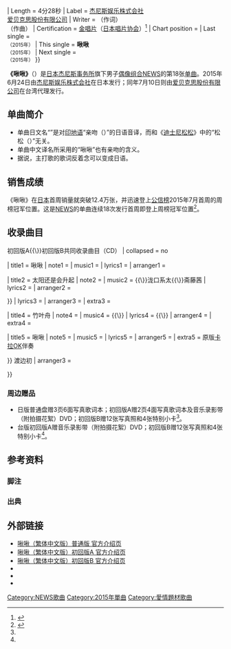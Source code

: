 {{NoteTA
|G1 = JP Show
|G2 = Music
|G3 = Show
}}

{{About|日本男子偶像组合NEWS的单曲}}

{{Infobox Single 
| Name           = 啾啾<br />{{lang|ja|チュムチュム}}
| Artist         = [[NEWS|NEWS]]
| Cover          = Chumu Chumu cover.jpg
| Caption        = 日本地区普通版单曲唱片封面
| Album          = {{Link-ja|四重奏 (NEWS专辑)|QUARTETTO|四重奏}}
| A-side         = 啾啾
| B-side         = {{Plain list|
* 太阳还是会升起<small>（普通版）</small><ref name="Disc">{{cite web |title=啾啾（普通版） |url=https://www.avex.com.tw/artist/artist_disco_songlist.asp?catalogNo=JEJSG23080 |publisher=[[愛貝克思_(台灣)|爱贝克思]] |accessdate=2020-06-08 |archive-date=2020-06-08 |archive-url=https://web.archive.org/web/20200608035459/https://www.avex.com.tw/artist/artist_disco_songlist.asp?catalogNo=JEJSG23080 |dead-url=no }}</ref>
* Sweet Martini<small>（普通版）</small><ref name="Disc" />
* 竹叶舟<small>（普通版）</small><ref name="Disc" />
* 夸大妄想<small>（初回版B）</small><ref name="DiscB">{{cite web |title=啾啾（初回版B） |url=https://www.avex.com.tw/artist/artist_disco_songlist.asp?catalogNo=JEJSG23080%2FB |publisher=[[愛貝克思_(台灣)|爱贝克思]] |accessdate=2020-06-08 |archive-date=2020-06-08 |archive-url=https://web.archive.org/web/20200608035453/https://www.avex.com.tw/artist/artist_disco_songlist.asp?catalogNo=JEJSG23080%2FB |dead-url=no }}</ref>
}}
| Released       = {{Flagicon|JPN}} {{Start date|2015|06|24}}<ref name="Amazon">{{cite web |title=チュムチュム 【通常盤】 シングル |url=https://www.amazon.co.jp/dp/B00XTJL68Y |publisher=[[亚马逊日本|亚马逊]] |accessdate=2020-06-08}}</ref><br />{{Flagicon|TWN}} {{Start date|2015|07|10}}<ref name="Disc" />
| Format         = [[CD|CD]]<small>（初回版A附赠[[DVD|DVD]]）</small>
| Genre          = [[日本流行音乐|日本流行音乐]]{{\}}{{Link-en|搞笑音乐|コミックソング}}
| Length         = 4分28秒
| Label          = {{Flagicon|JPN}} [[傑尼斯娛樂|杰尼斯娱乐株式会社]]<br />{{Flagicon|TWN}} [[愛貝克思_(台灣)|爱贝克思股份有限公司]]
| Writer         = {{lang|en|MOZZA}}（作词）<br />{{lang|en|TAKA3}}（作曲）
| Certification  = [[金唱片|金唱片]]（[[日本唱片协会|日本唱片协会]]）<ref>{{cite web |title=ゴールドディスク認定 |url=https://www.riaj.or.jp/f/data/cert/gd.html |publisher=[[日本唱片协会|日本唱片协会]] |accessdate=2020-06-08 |archive-date=2015-09-24 |archive-url=https://web.archive.org/web/20150924121449/http://www.riaj.or.jp/data/others/gold/201106.html |dead-url=no }}</ref>
| Chart position = {{Plain list|
* [[公信榜|公信榜]]周榜冠军
* 公信榜2015年6月月榜季军
* 公信榜2015年年榜52名
}}
| Last single    = {{Link-ja|辉夜姬 (NEWS单曲)|KAGUYA|辉夜姬}}<br /><small>（2015年）</small>
| This single    = '''啾啾'''<br /><small>（2015年）</small>
| Next single    = {{Link-ja|四剑客 (NEWS单曲)|四銃士 (NEWSの曲)|四剑客}}<br /><small>（2015年）</small>
}}

'''《啾啾》'''{{efn|name=chinese|1=单曲名及单曲B面歌中文译名均参考自中文版代理发行公司[[愛貝克思_(台灣)|爱贝克思股份有限公司]]之官方译名。}}（{{Jpn|kk=チュムチュム|rm=Chumu Chumu}}）是[[日本|日本]][[杰尼斯事务所|杰尼斯事务所]]旗下男子[[偶像_(日本)|偶像]][[男子音乐组合|组合]][[NEWS|NEWS]]的第18张[[单曲|单曲]]。2015年6月24日由[[傑尼斯娛樂|杰尼斯娱乐株式会社]]在日本发行；同年7月10日则由[[愛貝克思_(台灣)|爱贝克思股份有限公司]]在台湾代理发行。

== 单曲简介 ==
* 单曲日文名“{{lang|ja|チュムチュム}}”是对[[印地语|印地语]]“亲吻（{{lang|hi|चुम्मा}}）”的日语音译，而和《[[迪士尼松松|迪士尼松松]]》中的“松松（{{lang|ja|ツムツム}}）”无关。
* 单曲中文译名所采用的“啾啾”也有亲吻的含义。
* 据说，主打歌的歌词反着念可以变成日语{{efn|1=《力量之音（{{lang|ja|チカラウタ}}）》2016年3月13日。}}。

== 销售成绩 ==
《啾啾》在[[日本|日本]]首周销量就突破12.4万张，并迅速登上[[公信榜|公信榜]]2015年7月首周的周榜冠军位置。这是[[NEWS|NEWS]]的单曲连续18次发行首周即登上周榜冠军位置<ref>{{cite web |title=【オリコン】NEWS、新曲「チュムチュム」で18作連続1位 |url=https://www.oricon.co.jp/news/2055133/full/ |publisher=[[Oricon|Oricon News]] |accessdate=2020-06-08 |archive-date=2020-06-08 |archive-url=https://web.archive.org/web/20200608043538/https://www.oricon.co.jp/news/2055133/full/ |dead-url=no }}</ref>。

== 收录曲目 ==
{{Track listing
| headline        = 《啾啾》普通版{{\}}初回版A{{\}}初回版B共同收录曲目（CD）{{efn|name=chinese}}
| collapsed       = no

| title1          = 啾啾
| note1           = {{lang|ja|チュムチュム}}
| music1          = {{lang|en|TAKA3}}
| lyrics1         = {{lang|en|MOZZA}}
| arranger1       = {{Link-ja|CHOKKAKU|CHOKKAKU}}

| title2          = 太阳还是会升起
| note2           = {{lang|ja|日はまた昇る}}
| music2          = {{lang|en|take4}}{{\}}泷口系太{{\}}斋藤茜
| lyrics2         = {{lang|en|einosuke}}
| arranger2       = {{Link-ja|中西亮辅|中西亮輔}}

}}
{{Track listing
| headline        = 《啾啾》普通版单独收录曲目（CD）{{efn|name=chinese}}
| collapsed       = no
| extra_column    = 备注

| title3          = {{lang|en|Sweet Martini}}
| note3           = 
| music3          = {{lang|en|REO}}{{\}}{{Link-ja|SHIKATA|SHIKATA}}
| lyrics3         = {{Link-ja|zopp|zopp}}
| arranger3       = {{Link-ja|h-wonder|h-wonder}}
| extra3          = 

| title4          = 竹叶舟
| note4           = {{lang|ja|ささぶね}}
| music4          = {{lang|en|take4}}{{\}}{{lang|en|Carlos Okabe}}
| lyrics4         = {{lang|en|take4}}{{\}}{{lang|en|Carlos Okabe}}
| arranger4       = {{Link-ja|中西亮辅|中西亮輔}}
| extra4          = 

| title5          = 啾啾
| note5           = {{lang|ja|チュムチュム}}
| music5          = {{lang|en|TAKA3}}
| lyrics5         = 
| arranger5       = {{Link-ja|CHOKKAKU|CHOKKAKU}}
| extra5          = 原版[[卡拉OK|卡拉OK]]伴奏

}}
{{Track listing
| headline        = 《啾啾》初回版B单独收录曲目（CD）{{efn|name=chinese}}
| collapsed       = yes

| title3          = 夸大妄想
| note3           = {{lang|ja|メガロマニア}}
| music3          = 渡边初
| lyrics3         = 吉木总司{{\}}渡边初
| arranger3       = {{Link-ja|铃木雅也|鈴木雅也}}

}}
{{Track listing
| headline        = 《啾啾》初回版A单独收录曲目（DVD）{{efn|name=chinese}}
| collapsed       = yes
| extra_column    = 备注

| title1          = 啾啾
| note1           = {{lang|ja|チュムチュム}}
| extra1          = [[音乐录影带|音乐录影带]]及制作花絮

}}

=== 周边赠品 ===
* 日版普通盘赠3页6面写真歌词本；初回版A赠2页4面写真歌词本及音乐录影带（附拍摄花絮）DVD；初回版B赠12张写真照和4张特别小卡<ref name="Amazon" />。
* 台版初回版A赠音乐录影带（附拍摄花絮）DVD；初回版B赠12张写真照和4张特别小卡<ref name="Disc" />。

== 参考资料 ==
=== 脚注 ===
{{Notelist}}

=== 出典 ===
{{Reflist}}

== 外部链接 ==
* [https://www.avex.com.tw/artist/artist_disco_songlist.asp?catalogNo=JEJSG23080 啾啾（繁体中文版）普通版 官方介绍页]{{Wayback|url=https://www.avex.com.tw/artist/artist_disco_songlist.asp?catalogNo=JEJSG23080 |date=20200608035459 }}{{zh-hant}}
* [https://www.avex.com.tw/artist/artist_disco_songlist.asp?catalogNo=JEJSG23080%2FA 啾啾（繁体中文版）初回版A 官方介绍页]{{Wayback|url=https://www.avex.com.tw/artist/artist_disco_songlist.asp?catalogNo=JEJSG23080%2FA |date=20200608035451 }}{{zh-hant}}
* [https://www.avex.com.tw/artist/artist_disco_songlist.asp?catalogNo=JEJSG23080%2FB 啾啾（繁体中文版）初回版B 官方介绍页]{{Wayback|url=https://www.avex.com.tw/artist/artist_disco_songlist.asp?catalogNo=JEJSG23080%2FB |date=20200608035453 }}{{zh-hant}}
* {{Douban|26392605|啾啾（普通版）|music}}
* {{Douban|26392603|啾啾（初回版A）|music}}
* {{Douban|26392604|啾啾（初回版B）|music}}

{{NEWS组合}}
{{Oricon單曲週榜冠軍 (2015年)}}

[[Category:NEWS歌曲|Category:NEWS歌曲]]
[[Category:2015年單曲|Category:2015年單曲]]
[[Category:愛情題材歌曲|Category:愛情題材歌曲]]